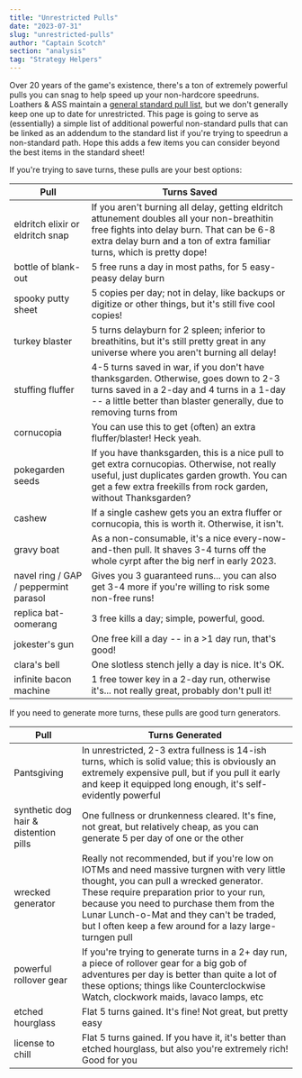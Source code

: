 ```yaml
---
title: "Unrestricted Pulls"
date: "2023-07-31"
slug: "unrestricted-pulls"
author: "Captain Scotch"
section: "analysis"
tag: "Strategy Helpers"
---
```

Over 20 years of the game's existence, there's a ton of extremely powerful pulls you can snag to help speed up your non-hardcore speedruns. Loathers & ASS maintain a [general standard pull list](https://docs.google.com/spreadsheets/d/1Polz9Q4EE0p1SiLGLR5UTexKEu_o5y9BoQUb8lad_Mc/edit#gid=770608628), but we don't generally keep one up to date for unrestricted. This page is going to serve as (essentially) a simple list of additional powerful non-standard pulls that can be linked as an addendum to the standard list if you're trying to speedrun a non-standard path. Hope this adds a few items you can consider beyond the best items in the standard sheet!

If you're trying to save turns, these pulls are your best options:

| Pull | Turns Saved |
| ---- | ----------- |
| eldritch elixir or eldritch snap | If you aren't burning all delay, getting eldritch attunement doubles all your non-breathitin free fights into delay burn. That can be 6-8 extra delay burn and a ton of extra familiar turns, which is pretty dope! |
| bottle of blank-out | 5 free runs a day in most paths, for 5 easy-peasy delay burn |
| spooky putty sheet | 5 copies per day; not in delay, like backups or digitize or other things, but it's still five cool copies! | 
| turkey blaster | 5 turns delayburn for 2 spleen; inferior to breathitins, but it's still pretty great in any universe where you aren't burning all delay! | 
| stuffing fluffer | 4-5 turns saved in war, if you don't have thanksgarden. Otherwise, goes down to 2-3 turns saved in a 2-day and 4 turns in a 1-day -- a little better than blaster generally, due to removing turns from  | 
| cornucopia | You can use this to get (often) an extra fluffer/blaster! Heck yeah. | 
| pokegarden seeds | If you have thanksgarden, this is a nice pull to get extra cornucopias. Otherwise, not really useful, just duplicates garden growth. You can get a few extra freekills from rock garden, without Thanksgarden? | 
| cashew | If a single cashew gets you an extra fluffer or cornucopia, this is worth it. Otherwise, it isn't. | 
| gravy boat | As a non-consumable, it's a nice every-now-and-then pull. It shaves 3-4 turns off the whole cyrpt after the big nerf in early 2023. | 
| navel ring / GAP / peppermint parasol | Gives you 3 guaranteed runs... you can also get 3-4 more if you're willing to risk some non-free runs! | 
| replica bat-oomerang | 3 free kills a day; simple, powerful, good. | 
| jokester's gun | One free kill a day -- in a >1 day run, that's good! | 
| clara's bell | One slotless stench jelly a day is nice. It's OK. | 
| infinite bacon machine | 1 free tower key in a 2-day run, otherwise it's... not really great, probably don't pull it! | 

If you need to generate more turns, these pulls are good turn generators.

| Pull | Turns Generated |
| ---- | --------------- |
| Pantsgiving | In unrestricted, 2-3 extra fullness is 14-ish turns, which is solid value; this is obviously an extremely expensive pull, but if you pull it early and keep it equipped long enough, it's self-evidently powerful |
| synthetic dog hair & distention pills | One fullness or drunkenness cleared. It's fine, not great, but relatively cheap, as you can generate 5 per day of one or the other |
| wrecked generator | Really not recommended, but if you're low on IOTMs and need massive turgnen with very little thought, you can pull a wrecked generator. These require preparation prior to your run, because you need to purchase them from the Lunar Lunch-o-Mat and they can't be traded, but I often keep a few around for a lazy large-turngen pull |
| powerful rollover gear | If you're trying to generate turns in a 2+ day run, a piece of rollover gear for a big gob of adventures per day is better than quite a lot of these options; things like Counterclockwise Watch, clockwork maids, lavaco lamps, etc |
| etched hourglass | Flat 5 turns gained. It's fine! Not great, but pretty easy |
| license to chill | Flat 5 turns gained. If you have it, it's better than etched hourglass, but also you're extremely rich! Good for you |